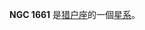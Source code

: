 {{NGCInfoBox|NGCID=NGC 1661|發現者=讓·瑪璉·愛德華·史提芬|發現日期=1881年12月21日|其他編號=UGC 3166,MCG 0-13-8,ZWG 394.9|曆元=J2000.0|赤經=4時47分7.7秒
|赤緯=-2°3'18"|星座=猎户座|星體=星系|星等=13.3|表面亮度=13.4|藍等=14.1}}

'''NGC 1661''' 是[[猎户座|猎户座]]的一個[[星系|星系]]。

{{NGCReference|1661}}
{{Catalogs|NGC=1661}}

{{天文小作品}}
